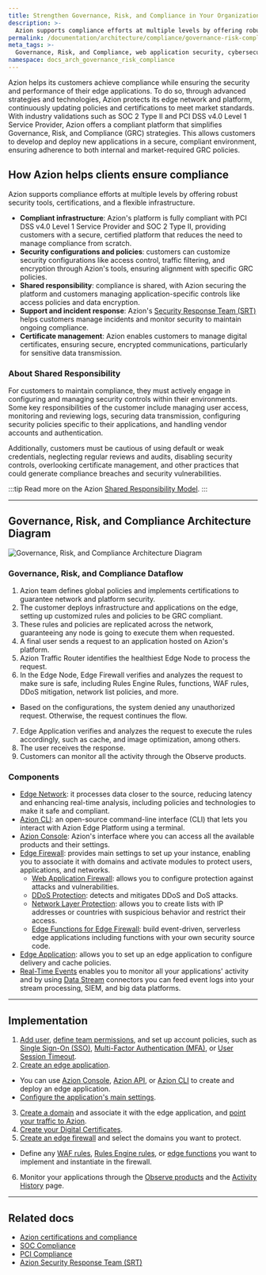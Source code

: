 ```yaml
---
title: Strengthen Governance, Risk, and Compliance in Your Organization
description: >-
  Azion supports compliance efforts at multiple levels by offering robust security tools, certifications, and a flexible infrastructure.
permalink: /documentation/architecture/compliance/governance-risk-compliance/
meta_tags: >-
  Governance, Risk, and Compliance, web application security, cybersecurity, regulatory adherence, Edge Firewall, compliance risk, data protection, Zero Trust, security technology stacks, Web Application Firewall, Shared Responsibility Model
namespace: docs_arch_governance_risk_compliance
---
```


Azion helps its customers achieve compliance while ensuring the security and performance of their edge applications. To do so, through advanced strategies and technologies, Azion protects its edge network and platform, continuously updating policies and certifications to meet market standards. With industry validations such as SOC 2 Type II and PCI DSS v4.0 Level 1 Service Provider, Azion offers a compliant platform that simplifies Governance, Risk, and Compliance (GRC) strategies. This allows customers to develop and deploy new applications in a secure, compliant environment, ensuring adherence to both internal and market-required GRC policies.

## How Azion helps clients ensure compliance

Azion supports compliance efforts at multiple levels by offering robust security tools, certifications, and a flexible infrastructure.

- **Compliant infrastructure**: Azion's platform is fully compliant with PCI DSS v4.0 Level 1 Service Provider and SOC 2 Type II, providing customers with a secure, certified platform that reduces the need to manage compliance from scratch.
- **Security configurations and policies**: customers can customize security configurations like access control, traffic filtering, and encryption through Azion's tools, ensuring alignment with specific GRC policies.
- **Shared responsibility**: compliance is shared, with Azion securing the platform and customers managing application-specific controls like access policies and data encryption.
- **Support and incident response**: Azion's [Security Response Team (SRT)](/en/documentation/services/security-response-team/) helps customers manage incidents and monitor security to maintain ongoing compliance.
- **Certificate management**: Azion enables customers to manage digital certificates, ensuring secure, encrypted communications, particularly for sensitive data transmission.

### About Shared Responsibility

For customers to maintain compliance, they must actively engage in configuring and managing security controls within their environments. Some key responsibilities of the customer include managing user access, monitoring and reviewing logs, securing data transmission, configuring security policies specific to their applications, and handling vendor accounts and authentication. 

Additionally, customers must be cautious of using default or weak credentials, neglecting regular reviews and audits, disabling security controls, overlooking certificate management, and other practices that could generate compliance breaches and security vulnerabilities.

:::tip
Read more on the Azion [Shared Responsibility Model](/en/documentation/shared-responsibility/).
:::

---

## Governance, Risk, and Compliance Architecture Diagram

![Governance, Risk, and Compliance Architecture Diagram](/assets/docs/images/uploads/azion-governance-risk-compliance-architecture.png)

### Governance, Risk, and Compliance Dataflow

1. Azion team defines global policies and implements certifications to guarantee network and platform security.
2. The customer deploys infrastructure and applications on the edge, setting up customized rules and policies to be GRC compliant.
3. These rules and policies are replicated across the network, guaranteeing any node is going to execute them when requested.
4. A final user sends a request to an application hosted on Azion's platform.
5. Azion Traffic Router identifies the healthiest Edge Node to process the request.
6. In the Edge Node, Edge Firewall verifies and analyzes the request to make sure is safe, including Rules Engine Rules, functions, WAF rules, DDoS mitigation, network list policies, and more.
  - Based on the configurations, the system denied any unauthorized request. Otherwise, the request continues the flow. 
7. Edge Application verifies and analyzes the request to execute the rules accordingly, such as cache, and image optimization, among others.
8. The user receives the response.
9. Customers can monitor all the activity through the Observe products.

### Components

- [Edge Network](https://www.azion.com/en/products/our-network/): it processes data closer to the source, reducing latency and enhancing real-time analysis, including policies and technologies to make it safe and compliant.
- [Azion CLI](/en/documentation/products/azion-cli/overview/): an open-source command-line interface (CLI) that lets you interact with Azion Edge Platform using a terminal.
- [Azion Console](/en/documentation/products/guides/getting-to-know-azion-console/): Azion's interface where you can access all the available products and their settings.
- [Edge Firewall](/en/documentation/products/secure/edge-firewall/): provides main settings to set up your instance, enabling you to associate it with domains and activate modules to protect users, applications, and networks.
  - [Web Application Firewall](/en/documentation/products/secure/edge-firewall/web-application-firewall/): allows you to configure protection against attacks and vulnerabilities.
  - [DDoS Protection](/en/documentation/products/secure/edge-firewall/ddos-protection/): detects and mitigates DDoS and DoS attacks.
  - [Network Layer Protection](/en/documentation/products/secure/edge-firewall/network-layer-protection/): allows you to create lists with IP addresses or countries with suspicious behavior and restrict their access.
  - [Edge Functions for Edge Firewall](/en/documentation/products/secure/edge-firewall/edge-functions/): build event-driven, serverless edge applications including functions with your own security source code.
- [Edge Application](/en/documentation/products/build/edge-application/): allows you to set up an edge application to configure delivery and cache policies.
- [Real-Time Events](/en/documentation/products/observe/real-time-events/) enables you to monitor all your applications' activity and by using [Data Stream](/en/documentation/products/observe/data-stream/) connectors you can feed event logs into your stream processing, SIEM, and big data platforms.

---

## Implementation

1. [Add user](/en/documentation/products/guides/users-management/), [define team permissions](/en/documentation/products/guides/teams-permissions/), and set up account policies, such as [Single Sign-On (SSO)](/en/documentation/products/accounts/single-sign-on/), [Multi-Factor Authentication (MFA)](/en/documentation/products/accounts/multi-factor-authentication/), or [User Session Timeout](/en/documentation/products/accounts/user-session-timeout/).
2. [Create an edge application](/en/documentation/products/guides/build/overview/).
  - You can use [Azion Console](https://console.azion.com/), [Azion API](https://api.azion.com/), or [Azion CLI](/en/documentation/products/azion-cli/overview/) to create and deploy an edge application.
  - [Configure the application's main settings](/en/documentation/products/guides/build/configure-main-settings/).
3. [Create a domain](/en/documentation/products/guides/configure-a-domain/) and associate it with the edge application, and [point your traffic to Azion](/en/documentation/products/guides/point-domain-to-azion/).
4. [Create your Digital Certificates](/en/documentation/products/guides/create-a-digital-certificate/).
5. [Create an edge firewall](/en/documentation/products/guides/secure/edge-firewall-configure-main-settings/) and select the domains you want to protect.
  - Define any [WAF rules](/en/documentation/products/guides/secure/create-waf-rule-set/), [Rules Engine rules](/en/documentation/products/secure/edge-firewall/rules-engine/), or [edge functions](/en/documentation/products/secure/edge-firewall/edge-functions/) you want to implement and instantiate in the firewall.
6. Monitor your applications through the [Observe products](/en/documentation/products/observe/overview/) and the [Activity History](/en/documentation/products/accounts/activity-history/) page.

---

## Related docs

- [Azion certifications and compliance](https://www.azion.com/en/compliance/)
- [SOC Compliance](/en/documentation/compliance/soc/)
- [PCI Compliance](/en/documentation/compliance/pci-dss-certification/)
- [Azion Security Response Team (SRT)](/en/documentation/services/security-response-team/)
